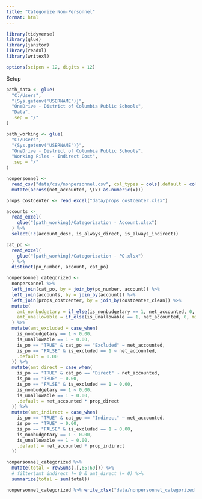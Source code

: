 ```yaml
---
title: "Categorize Non-Personnel"
format: html
---
```


```r
library(tidyverse)
library(glue)
library(janitor)
library(readxl)
library(writexl)

options(scipen = 12, digits = 12)
```

Setup

```r
path_data <- glue(
  "C:/Users",
  "{Sys.getenv('USERNAME')}",
  "OneDrive - District of Columbia Public Schools",
  "Data",
  .sep = "/"
)

path_working <- glue(
  "C:/Users",
  "{Sys.getenv('USERNAME')}",
  "OneDrive - District of Columbia Public Schools",
  "Working Files - Indirect Cost",
  .sep = "/"
)
```

```r
nonpersonnel <- 
  read_csv("data/csv/nonpersonnel.csv", col_types = cols(.default = col_character())) %>% 
  mutate(across(net_accounted, \(x) as.numeric(x)))

props_costcenter <- read_excel("data/props_costcenter.xlsx")

accounts <-
  read_excel(
    glue("{path_working}/Categorization - Account.xlsx")
  ) %>%
  select(!c(account_desc, is_always_direct, is_always_indirect))

cat_po <-
  read_excel(
    glue("{path_working}/Categorization - PO.xlsx")
  ) %>%
  distinct(po_number, account, cat_po)
```

```r
nonpersonnel_categorized <-
  nonpersonnel %>%
  left_join(cat_po, by = join_by(po_number, account)) %>% 
  left_join(accounts, by = join_by(account)) %>%
  left_join(props_costcenter, by = join_by(costcenter_clean)) %>% 
  mutate(
    amt_nonbudgetary = if_else(is_nonbudgetary == 1, net_accounted, 0, missing = 0),
    amt_unallowable = if_else(is_unallowable == 1, net_accounted, 0, missing = 0)
  ) %>%
  mutate(amt_excluded = case_when(
    is_nonbudgetary == 1 ~ 0.00,
    is_unallowable == 1 ~ 0.00,
    is_po == "TRUE" & cat_po == "Excluded" ~ net_accounted,
    is_po == "FALSE" & is_excluded == 1 ~ net_accounted,
    .default = 0.00
  )) %>% 
  mutate(amt_direct = case_when(
    is_po == "TRUE" & cat_po == "Direct" ~ net_accounted,
    is_po == "TRUE" ~ 0.00,
    is_po == "FALSE" & is_excluded == 1 ~ 0.00,
    is_nonbudgetary == 1 ~ 0.00,
    is_unallowable == 1 ~ 0.00,
    .default = net_accounted * prop_direct
  )) %>% 
  mutate(amt_indirect = case_when(
    is_po == "TRUE" & cat_po == "Indirect" ~ net_accounted,
    is_po == "TRUE" ~ 0.00,
    is_po == "FALSE" & is_excluded == 1 ~ 0.00,
    is_nonbudgetary == 1 ~ 0.00,
    is_unallowable == 1 ~ 0.00,
    .default = net_accounted * prop_indirect
  ))

nonpersonnel_categorized %>% 
  mutate(total = rowSums(.[,65:69])) %>% 
  # filter(amt_indirect != 0 & amt_direct != 0) %>% 
  summarize(total = sum(total))
```

```r
nonpersonnel_categorized %>% write_xlsx("data/nonpersonnel_categorized.xlsx")
```
